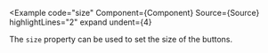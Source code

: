 
<Example
  code="size"
  Component={Component}
  Source={Source}
  highlightLines="2"
  expand
  undent={4}
>
  The `size` property can be used to set the size of the buttons.
</Example>
